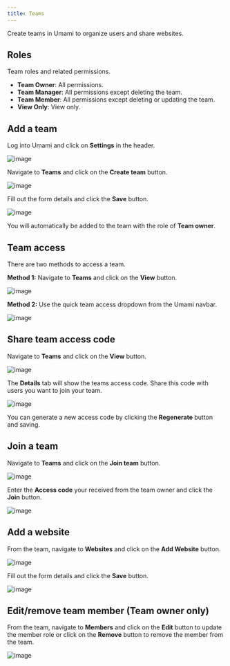 ```yaml
---
title: Teams
---
```


Create teams in Umami to organize users and share websites.

## Roles

Team roles and related permissions.

- **Team Owner**: All permissions.
- **Team Manager**: All permissions except deleting the team.
- **Team Member**: All permissions except deleting or updating the team.
- **View Only**: View only.

## Add a team

Log into Umami and click on **Settings** in the header.

![image](/images/docs/v2/navbar-settings.png)

Navigate to **Teams** and click on the **Create team** button.

![image](/images/docs/v2/team-add.png)

Fill out the form details and click the **Save** button.

![image](/images/docs/v2/team-add-form.png)

You will automatically be added to the team with the role of **Team owner**.

## Team access

There are two methods to access a team.

**Method 1:** Navigate to **Teams** and click on the **View** button.

![image](/images/docs/v2/team-view.png)

**Method 2:** Use the quick team access dropdown from the Umami navbar.

![image](/images/docs/v2/team-quick-access.png)

## Share team access code

Navigate to **Teams** and click on the **View** button.

![image](/images/docs/v2/team-view.png)

The **Details** tab will show the teams access code. Share this code with users you want to join your team.

![image](/images/docs/v2/team-details.png)

You can generate a new access code by clicking the **Regenerate** button and saving.

## Join a team

Navigate to **Teams** and click on the **Join team** button.

![image](/images/docs/v2/team-add.png)

Enter the **Access code** your received from the team owner and click the **Join** button.

![image](/images/docs/v2/team-join-form.png)

## Add a website

From the team, navigate to **Websites** and click on the **Add Website** button.

![image](/images/docs/v2/team-website.png)

Fill out the form details and click the **Save** button.

![image](/images/docs/v2/website-add-form.png)

## Edit/remove team member (Team owner only)

From the team, navigate to **Members** and click on the **Edit** button to update the member role or click on the **Remove** button to remove the member from the team.

![image](/images/docs/v2/team-member-edit.png)

